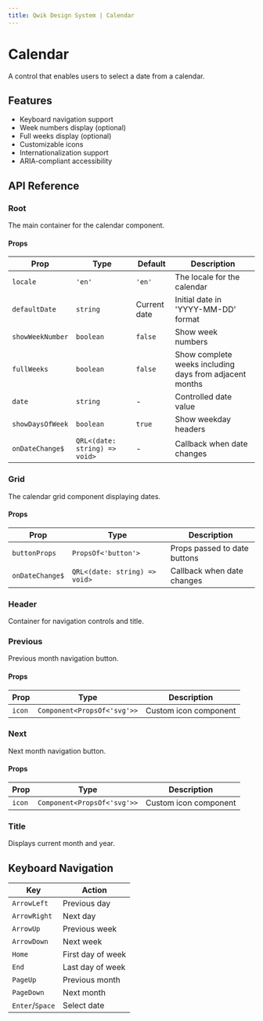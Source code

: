 ```yaml
---
title: Qwik Design System | Calendar
---
```


# Calendar

A control that enables users to select a date from a calendar.

<Showcase name="hero" />

## Features

- Keyboard navigation support
- Week numbers display (optional)
- Full weeks display (optional)
- Customizable icons
- Internationalization support
- ARIA-compliant accessibility

## API Reference
### Root

The main container for the calendar component.

#### Props

| Prop | Type | Default | Description |
|------|------|---------|-------------|
| `locale` | `'en'` | `'en'` | The locale for the calendar |
| `defaultDate` | `string` | Current date | Initial date in 'YYYY-MM-DD' format |
| `showWeekNumber` | `boolean` | `false` | Show week numbers |
| `fullWeeks` | `boolean` | `false` | Show complete weeks including days from adjacent months |
| `date` | `string` | - | Controlled date value |
| `showDaysOfWeek` | `boolean` | `true` | Show weekday headers |
| `onDateChange$` | `QRL<(date: string) => void>` | - | Callback when date changes |

### Grid

The calendar grid component displaying dates.

#### Props

| Prop | Type | Description |
|------|------|-------------|
| `buttonProps` | `PropsOf<'button'>` | Props passed to date buttons |
| `onDateChange$` | `QRL<(date: string) => void>` | Callback when date changes |

### Header

Container for navigation controls and title.

### Previous

Previous month navigation button.

#### Props

| Prop | Type | Description |
|------|------|-------------|
| `icon` | `Component<PropsOf<'svg'>>` | Custom icon component |

### Next

Next month navigation button.

#### Props

| Prop | Type | Description |
|------|------|-------------|
| `icon` | `Component<PropsOf<'svg'>>` | Custom icon component |

### Title

Displays current month and year.

## Keyboard Navigation

| Key | Action |
|-----|--------|
| `ArrowLeft` | Previous day |
| `ArrowRight` | Next day |
| `ArrowUp` | Previous week |
| `ArrowDown` | Next week |
| `Home` | First day of week |
| `End` | Last day of week |
| `PageUp` | Previous month |
| `PageDown` | Next month |
| `Enter`/`Space` | Select date |